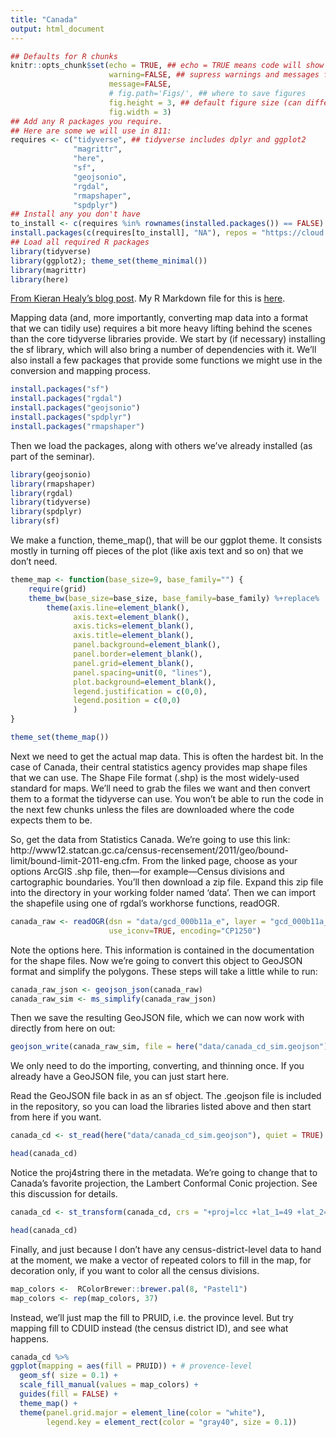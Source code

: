 ```yaml
---
title: "Canada"
output: html_document
---
```


```r
## Defaults for R chunks
knitr::opts_chunk$set(echo = TRUE, ## echo = TRUE means code will show
                      warning=FALSE, ## supress warnings and messages from R
                      message=FALSE,
                      # fig.path='Figs/', ## where to save figures
                      fig.height = 3, ## default figure size (can differ in each chunk)
                      fig.width = 3)
## Add any R packages you require. 
## Here are some we will use in 811:
requires <- c("tidyverse", ## tidyverse includes dplyr and ggplot2
              "magrittr",
              "here",
              "sf",
              "geojsonio",
              "rgdal",
              "rmapshaper",
              "spdplyr")
## Install any you don't have
to_install <- c(requires %in% rownames(installed.packages()) == FALSE)
install.packages(c(requires[to_install], "NA"), repos = "https://cloud.r-project.org/" )
## Load all required R packages
library(tidyverse)
library(ggplot2); theme_set(theme_minimal())
library(magrittr)
library(here)
```

[From Kieran Healy's blog post](https://kieranhealy.org/blog/archives/2018/12/09/canada-map/).
My R Markdown file for this is [here](https://github.com/judgelord/PS811/example_map_canada.Rmd).

Mapping data (and, more importantly, converting map data into a format that we can tidily use) requires a bit more heavy lifting behind the scenes than the core tidyverse libraries provide. We start by (if necessary) installing the sf library, which will also bring a number of dependencies with it. We’ll also install a few packages that provide some functions we might use in the conversion and mapping process.

```r
install.packages("sf")
install.packages("rgdal")
install.packages("geojsonio")
install.packages("spdplyr")
install.packages("rmapshaper")
```

Then we load the packages, along with others we’ve already installed (as part of the seminar).


```r
library(geojsonio)
library(rmapshaper)
library(rgdal)
library(tidyverse)
library(spdplyr)
library(sf)
```

We make a function, theme_map(), that will be our ggplot theme. It consists mostly in turning off pieces of the plot (like axis text and so on) that we don’t need.


```r
theme_map <- function(base_size=9, base_family="") {
    require(grid)
    theme_bw(base_size=base_size, base_family=base_family) %+replace%
        theme(axis.line=element_blank(),
              axis.text=element_blank(),
              axis.ticks=element_blank(),
              axis.title=element_blank(),
              panel.background=element_blank(),
              panel.border=element_blank(),
              panel.grid=element_blank(),
              panel.spacing=unit(0, "lines"),
              plot.background=element_blank(),
              legend.justification = c(0,0),
              legend.position = c(0,0)
              )
}

theme_set(theme_map())
```

Next we need to get the actual map data. This is often the hardest bit. In the case of Canada, their central statistics agency provides map shape files that we can use. The Shape File format (.shp) is the most widely-used standard for maps. We’ll need to grab the files we want and then convert them to a format the tidyverse can use. You won’t be able to run the code in the next few chunks unless the files are downloaded where the code expects them to be.

So, get the data from Statistics Canada. We’re going to use this link: http://www12.statcan.gc.ca/census-recensement/2011/geo/bound-limit/bound-limit-2011-eng.cfm. From the linked page, choose as your options ArcGIS .shp file, then—for example—Census divisions and cartographic boundaries. You’ll then download a zip file. Expand this zip file into the directory in your working folder named ‘data’. Then we can import the shapefile using one of rgdal’s workhorse functions, readOGR.


```r
canada_raw <- readOGR(dsn = "data/gcd_000b11a_e", layer = "gcd_000b11a_e",
                      use_iconv=TRUE, encoding="CP1250")
```

Note the options here. This information is contained in the documentation for the shape files. Now we’re going to convert this object to GeoJSON format and simplify the polygons. These steps will take a little while to run:


```r
canada_raw_json <- geojson_json(canada_raw)
canada_raw_sim <- ms_simplify(canada_raw_json)
```

Then we save the resulting GeoJSON file, which we can now work with directly from here on out:

```r
geojson_write(canada_raw_sim, file = here("data/canada_cd_sim.geojson"))
```

We only need to do the importing, converting, and thinning once. If you already have a GeoJSON file, you can just start here.

Read the GeoJSON file back in as an sf object. The .geojson file is included in the repository, so you can load the libraries listed above and then start from here if you want.

```r
canada_cd <- st_read(here("data/canada_cd_sim.geojson"), quiet = TRUE)

head(canada_cd)
```

Notice the proj4string there in the metadata. We’re going to change that to Canada’s favorite projection, the Lambert Conformal Conic projection. See this discussion for details.


```r
canada_cd <- st_transform(canada_cd, crs = "+proj=lcc +lat_1=49 +lat_2=77 +lon_0=-91.52 +x_0=0 +y_0=0 +datum=NAD83 +units=m +no_defs")

head(canada_cd)
```

Finally, and just because I don’t have any census-district-level data to hand at the moment, we make a vector of repeated colors to fill in the map, for decoration only, if you want to color all the census divisions.


```r
map_colors <-  RColorBrewer::brewer.pal(8, "Pastel1")
map_colors <- rep(map_colors, 37)
```

Instead, we’ll just map the fill to PRUID, i.e. the province level. But try mapping fill to CDUID instead (the census district ID), and see what happens.


```r
canada_cd %>% 
ggplot(mapping = aes(fill = PRUID)) + # provence-level
  geom_sf( size = 0.1) + 
  scale_fill_manual(values = map_colors) + 
  guides(fill = FALSE) +
  theme_map() +
  theme(panel.grid.major = element_line(color = "white"),
        legend.key = element_rect(color = "gray40", size = 0.1))
```